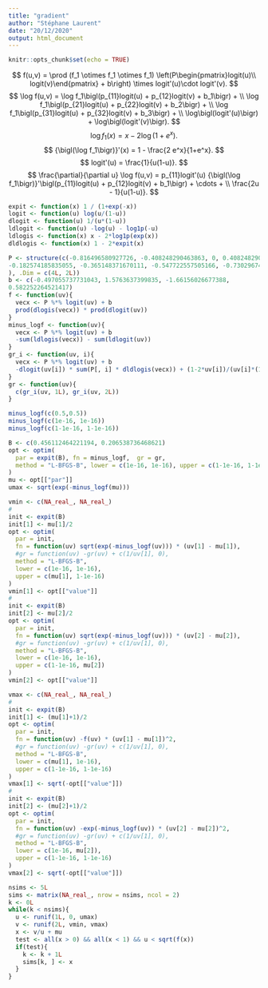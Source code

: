 ```yaml
---
title: "gradient"
author: "Stéphane Laurent"
date: "20/12/2020"
output: html_document
---
```


```r
knitr::opts_chunk$set(echo = TRUE)
```


$$
f(u,v) = \prod (f_1 \otimes f_1 \otimes f_1)
\left(P\begin{pmatrix}logit(u)\\ logit(v)\end{pmatrix} + b\right) \times
logit'(u)\cdot logit'(v).
$$
$$
\log f(u,v) = \log f_1\bigl(p_{11}logit(u) + p_{12}logit(v) + b_1\bigr) + \\
\log f_1\bigl(p_{21}logit(u) + p_{22}logit(v) + b_2\bigr) + \\
\log f_1\bigl(p_{31}logit(u) + p_{32}logit(v) + b_3\bigr) + \\
\log\bigl(logit'(u)\bigr) + \log\bigl(logit'(v)\bigr).
$$
$$
\log f_1(x) = x - 2\log(1 + e^x).
$$
$$
{\bigl(\log f_1\bigr)}'(x) = 1 - \frac{2 e^x}{1+e^x}.
$$
$$
logit'(u) = \frac{1}{u(1-u)}.
$$
$$
\frac{\partial}{\partial u} \log f(u,v) = 
p_{11}logit'(u) 
{\bigl(\log f_1\bigr)}'\bigl(p_{11}logit(u) + p_{12}logit(v) + b_1\bigr) 
+ \cdots + \\ \frac{2u - 1}{u(1-u)}.
$$

```r
expit <- function(x) 1 / (1+exp(-x))
logit <- function(u) log(u/(1-u))
dlogit <- function(u) 1/(u*(1-u))
ldlogit <- function(u) -log(u) - log1p(-u)
ldlogis <- function(x) x - 2*log1p(exp(x))
dldlogis <- function(x) 1 - 2*expit(x)
```

```r
P <- structure(c(-0.816496580927726, -0.408248290463863, 0, 0.408248290463863, 
-0.182574185835055, -0.365148371670111, -0.547722557505166, -0.730296743340222
), .Dim = c(4L, 2L))
b <- c(-0.497055737731043, 1.5763637399835, -1.66156026677388, 
0.582252264521417)
f <- function(uv){
  vecx <- P %*% logit(uv) + b
  prod(dlogis(vecx)) * prod(dlogit(uv))
}
minus_logf <- function(uv){
  vecx <- P %*% logit(uv) + b
  -sum(ldlogis(vecx)) - sum(ldlogit(uv))
}
gr_i <- function(uv, i){
  vecx <- P %*% logit(uv) + b
  -dlogit(uv[i]) * sum(P[, i] * dldlogis(vecx)) + (1-2*uv[i])/(uv[i]*(1-uv[i]))
}
gr <- function(uv){
  c(gr_i(uv, 1L), gr_i(uv, 2L))
}
```

```r
minus_logf(c(0.5,0.5))
minus_logf(c(1e-16, 1e-16))
minus_logf(c(1-1e-16, 1-1e-16))
```

```r
B <- c(0.456112464221194, 0.206538736468621)
opt <- optim(
  par = expit(B), fn = minus_logf,  gr = gr,
  method = "L-BFGS-B", lower = c(1e-16, 1e-16), upper = c(1-1e-16, 1-1e-16)
)
mu <- opt[["par"]]
umax <- sqrt(exp(-minus_logf(mu))) 
```

```r
vmin <- c(NA_real_, NA_real_)
#
init <- expit(B)
init[1] <- mu[1]/2
opt <- optim(
  par = init, 
  fn = function(uv) sqrt(exp(-minus_logf(uv))) * (uv[1] - mu[1]),  
  #gr = function(uv) -gr(uv) + c(1/uv[1], 0),
  method = "L-BFGS-B", 
  lower = c(1e-16, 1e-16), 
  upper = c(mu[1], 1-1e-16)
)
vmin[1] <- opt[["value"]]
#
init <- expit(B)
init[2] <- mu[2]/2
opt <- optim(
  par = init, 
  fn = function(uv) sqrt(exp(-minus_logf(uv))) * (uv[2] - mu[2]),  
  #gr = function(uv) -gr(uv) + c(1/uv[1], 0),
  method = "L-BFGS-B", 
  lower = c(1e-16, 1e-16), 
  upper = c(1-1e-16, mu[2])
)
vmin[2] <- opt[["value"]]
```


```r
vmax <- c(NA_real_, NA_real_)
#
init <- expit(B)
init[1] <- (mu[1]+1)/2
opt <- optim(
  par = init, 
  fn = function(uv) -f(uv) * (uv[1] - mu[1])^2,  
  #gr = function(uv) -gr(uv) + c(1/uv[1], 0),
  method = "L-BFGS-B", 
  lower = c(mu[1], 1e-16), 
  upper = c(1-1e-16, 1-1e-16)
) 
vmax[1] <- sqrt(-opt[["value"]])
#
init <- expit(B)
init[2] <- (mu[2]+1)/2
opt <- optim(
  par = init, 
  fn = function(uv) -exp(-minus_logf(uv)) * (uv[2] - mu[2])^2,  
  #gr = function(uv) -gr(uv) + c(1/uv[1], 0),
  method = "L-BFGS-B", 
  lower = c(1e-16, mu[2]), 
  upper = c(1-1e-16, 1-1e-16)
) 
vmax[2] <- sqrt(-opt[["value"]]) 
```

```r
nsims <- 5L
sims <- matrix(NA_real_, nrow = nsims, ncol = 2)
k <- 0L
while(k < nsims){
  u <- runif(1L, 0, umax)
  v <- runif(2L, vmin, vmax)
  x <- v/u + mu
  test <- all(x > 0) && all(x < 1) && u < sqrt(f(x))
  if(test){
    k <- k + 1L
    sims[k, ] <- x
  }
}
```

